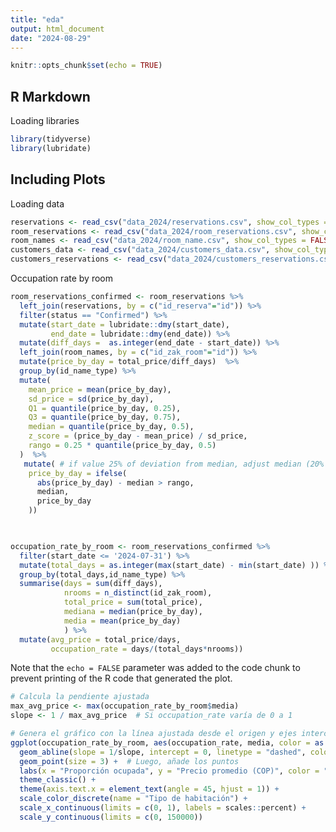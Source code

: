 ```yaml
---
title: "eda"
output: html_document
date: "2024-08-29"
---
```


```r
knitr::opts_chunk$set(echo = TRUE)
```

## R Markdown

Loading libraries

```r
library(tidyverse)
library(lubridate)
```

## Including Plots

Loading data

```r
reservations <- read_csv("data_2024/reservations.csv", show_col_types = FALSE)
room_reservations <- read_csv("data_2024/room_reservations.csv", show_col_types = FALSE)
room_names <- read_csv("data_2024/room_name.csv", show_col_types = FALSE)
customers_data <- read_csv("data_2024/customers_data.csv", show_col_types = FALSE)
customers_reservations <- read_csv("data_2024/customers_reservations.csv", show_col_types = FALSE)
```

Occupation rate by room

```r
room_reservations_confirmed <- room_reservations %>% 
  left_join(reservations, by = c("id_reserva"="id")) %>% 
  filter(status == "Confirmed") %>% 
  mutate(start_date = lubridate::dmy(start_date),
         end_date = lubridate::dmy(end_date)) %>% 
  mutate(diff_days =  as.integer(end_date - start_date)) %>% 
  left_join(room_names, by = c("id_zak_room"="id")) %>% 
  mutate(price_by_day = total_price/diff_days)  %>% 
  group_by(id_name_type) %>%
  mutate(
    mean_price = mean(price_by_day),
    sd_price = sd(price_by_day),
    Q1 = quantile(price_by_day, 0.25),
    Q3 = quantile(price_by_day, 0.75),
    median = quantile(price_by_day, 0.5),
    z_score = (price_by_day - mean_price) / sd_price,
    rango = 0.25 * quantile(price_by_day, 0.5)
  )  %>% 
   mutate( # if value 25% of deviation from median, adjust median (20% maximum disco)
    price_by_day = ifelse(
      abs(price_by_day) - median > rango,
      median,
      price_by_day
    ))
  


occupation_rate_by_room <- room_reservations_confirmed %>% 
  filter(start_date <= '2024-07-31') %>% 
  mutate(total_days = as.integer(max(start_date) - min(start_date) )) %>% 
  group_by(total_days,id_name_type) %>% 
  summarise(days = sum(diff_days),
            nrooms = n_distinct(id_zak_room),
            total_price = sum(total_price),
            mediana = median(price_by_day),
            media = mean(price_by_day)
            ) %>% 
  mutate(avg_price = total_price/days,
         occupation_rate = days/(total_days*nrooms))

```

Note that the `echo = FALSE` parameter was added to the code chunk to prevent printing of the R code that generated the plot.
```r

# Calcula la pendiente ajustada
max_avg_price <- max(occupation_rate_by_room$media)
slope <- 1 / max_avg_price  # Si occupation_rate varía de 0 a 1

# Genera el gráfico con la línea ajustada desde el origen y ejes intercambiados
ggplot(occupation_rate_by_room, aes(occupation_rate, media, color = as.factor(id_name_type))) +
  geom_abline(slope = 1/slope, intercept = 0, linetype = "dashed", color = "black") +  # Línea ajustada desde (0, 0)
  geom_point(size = 3) +  # Luego, añade los puntos
  labs(x = "Proporción ocupada", y = "Precio promedio (COP)", color = "Tipo de habitación") +
  theme_classic() +
  theme(axis.text.x = element_text(angle = 45, hjust = 1)) +
  scale_color_discrete(name = "Tipo de habitación") +
  scale_x_continuous(limits = c(0, 1), labels = scales::percent) +
  scale_y_continuous(limits = c(0, 150000))


```

